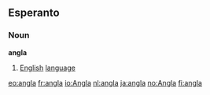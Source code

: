 ==Esperanto==
===Noun===
'''angla'''
# [[English]] [[language]]

[[eo:angla]]
[[fr:angla]]
[[io:Angla]]
[[nl:angla]]
[[ja:angla]]
[[no:Angla]]
[[fi:angla]]